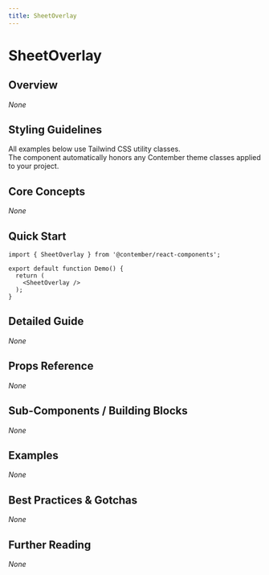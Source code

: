 ```yaml
---
title: SheetOverlay
---
```


<!-- Edited by human: false -->
<!-- Examples count: 0 -->
<!-- Source examples: 0 -->
<!-- Playground examples: 0 -->
<!-- External examples: 0 -->
<!-- Import examples: 0 -->

# SheetOverlay

## Overview
_None_

## Styling Guidelines
All examples below use Tailwind CSS utility classes.  
The component automatically honors any Contember theme classes applied to your project.

## Core Concepts
_None_

## Quick Start
```tsx
import { SheetOverlay } from '@contember/react-components';

export default function Demo() {
  return (
    <SheetOverlay />
  );
}
```

## Detailed Guide
_None_

## Props Reference
_None_

## Sub-Components / Building Blocks
_None_

## Examples
_None_

## Best Practices & Gotchas
_None_

## Further Reading
_None_

<!-- End of Generated Documentation -->